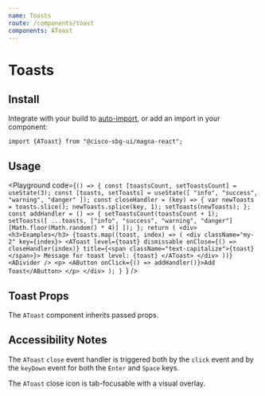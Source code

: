 ```yaml
---
name: Toasts
route: /components/toast
components: AToast
---
```


# Toasts

## Install

Integrate with your build to [auto-import](/#integrating), or add an import in your component:

```
import {AToast} from "@cisco-sbg-ui/magna-react";
```

## Usage

<Playground
  code={`() => {
  const [toastsCount, setToastsCount] = useState(3);
  const [toasts, setToasts] = useState([
    "info",
    "success",
    "warning",
    "danger"
  ]);
  const closeHandler = (key) => {
    var newToasts = toasts.slice();
    newToasts.splice(key, 1);
    setToasts(newToasts);
  };
  const addHandler = () => {
    setToastsCount(toastsCount + 1);
    setToasts([
      ...toasts,
      ["info", "success", "warning", "danger"][Math.floor(Math.random() * 4)]
    ]);
  };
  return (
    <div>
      <h3>Examples</h3>
      {toasts.map((toast, index) => (
        <div className="my-2" key={index}>
          <AToast
            level={toast}
            dismissable
            onClose={() => closeHandler(index)}
            title={<span className="text-capitalize">{toast}</span>}>
            Message for toast level: {toast}
          </AToast>
        </div>
      ))}
      <ADivider />
      <p>
        <AButton onClick={() => addHandler()}>Add Toast</AButton>
      </p>
    </div>
  );
}
`}
/>

## Toast Props

The `AToast` component inherits passed props.

<Props of="AToast" />

## Accessibility Notes

The `AToast` `close` event handler is triggered both by the `click` event and by the `keyDown` event for both the `Enter` and `Space` keys.

The `AToast` close icon is tab-focusable with a visual overlay.
